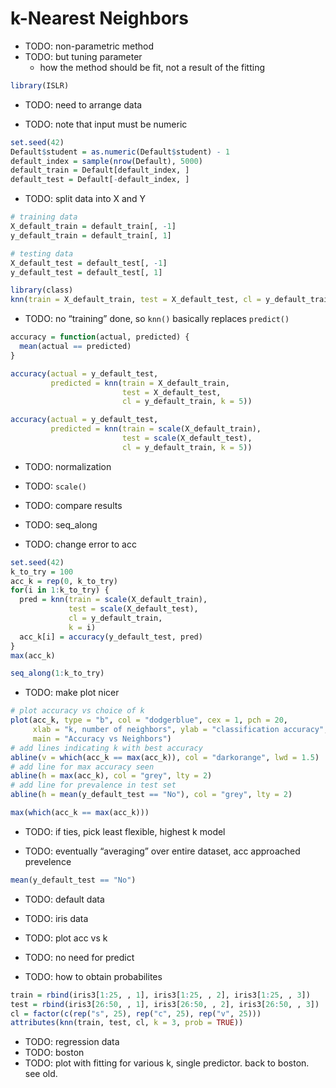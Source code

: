 # k-Nearest Neighbors

- TODO: non-parametric method
- TODO: but tuning parameter
    - how the method should be fit, not a result of the fitting




```r
library(ISLR)
```

- TODO: need to arrange data


- TODO: note that input must be numeric

```r
set.seed(42)
Default$student = as.numeric(Default$student) - 1
default_index = sample(nrow(Default), 5000)
default_train = Default[default_index, ]
default_test = Default[-default_index, ]
```

- TODO: split data into X and Y

```r
# training data
X_default_train = default_train[, -1]
y_default_train = default_train[, 1]

# testing data
X_default_test = default_test[, -1]
y_default_test = default_test[, 1]
```


```r
library(class)
knn(train = X_default_train, test = X_default_test, cl = y_default_train, k = 3)
```

- TODO: no "training" done, so `knn()` basically replaces `predict()`


```r
accuracy = function(actual, predicted) {
  mean(actual == predicted)
}
```




```r
accuracy(actual = y_default_test,
         predicted = knn(train = X_default_train, 
                         test = X_default_test, 
                         cl = y_default_train, k = 5))
```




```r
accuracy(actual = y_default_test,
         predicted = knn(train = scale(X_default_train), 
                         test = scale(X_default_test), 
                         cl = y_default_train, k = 5))
```

- TODO: normalization
- TODO: `scale()`
- TODO: compare results


- TODO: seq_along

- TODO: change error to acc

```r
set.seed(42)
k_to_try = 100
acc_k = rep(0, k_to_try)
for(i in 1:k_to_try) {
  pred = knn(train = scale(X_default_train), 
             test = scale(X_default_test), 
             cl = y_default_train, 
             k = i)
  acc_k[i] = accuracy(y_default_test, pred)
}
max(acc_k)

```


```r
seq_along(1:k_to_try)
```




- TODO: make plot nicer

```r
# plot accuracy vs choice of k
plot(acc_k, type = "b", col = "dodgerblue", cex = 1, pch = 20, 
     xlab = "k, number of neighbors", ylab = "classification accuracy",
     main = "Accuracy vs Neighbors")
# add lines indicating k with best accuracy
abline(v = which(acc_k == max(acc_k)), col = "darkorange", lwd = 1.5)
# add line for max accuracy seen
abline(h = max(acc_k), col = "grey", lty = 2)
# add line for prevalence in test set
abline(h = mean(y_default_test == "No"), col = "grey", lty = 2)
```

```r
max(which(acc_k == max(acc_k)))
```



- TODO: if ties, pick least flexible, highest k model

- TODO: eventually "averaging" over entire dataset, acc approached prevelence


```r
mean(y_default_test == "No")
```



- TODO: default data
- TODO: iris data


- TODO: plot acc vs k


- TODO: no need for predict

- TODO: how to obtain probabilites




```r
train = rbind(iris3[1:25, , 1], iris3[1:25, , 2], iris3[1:25, , 3])
test = rbind(iris3[26:50, , 1], iris3[26:50, , 2], iris3[26:50, , 3])
cl = factor(c(rep("s", 25), rep("c", 25), rep("v", 25)))
attributes(knn(train, test, cl, k = 3, prob = TRUE))
```













- TODO: regression data
- TODO: boston
- TODO: plot with fitting for various k, single predictor. back to boston. see old.


